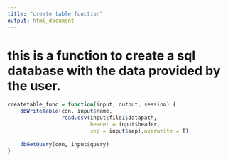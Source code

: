 ```yaml
---
title: "create table function"
output: html_document
---
```

# this is a function to create a sql database with the data provided by the user.

```r
createtable_func = function(input, output, session) {
    dbWriteTable(con, input$name, 
                 read.csv(input$file1$datapath, 
                          header = input$header, 
                          sep = input$sep),overwrite = T)
    
    dbGetQuery(con, input$query)
}
```

